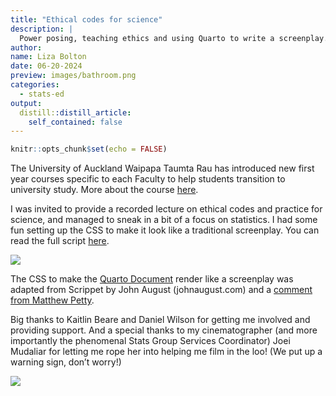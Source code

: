 ```yaml
---
title: "Ethical codes for science"
description: |
  Power posing, teaching ethics and using Quarto to write a screenplay.
author:
name: Liza Bolton
date: 06-20-2024
preview: images/bathroom.png
categories: 
  - stats-ed
output:
  distill::distill_article:
    self_contained: false
---
```


```r
knitr::opts_chunk$set(echo = FALSE)
```

The University of Auckland Waipapa Taumta Rau has introduced new first year courses specific to each Faculty to help students transition to university study. More about the course [here](https://www.auckland.ac.nz/en/study/study-options/undergraduate-study-options/waipapa-taumata-rau-course.html).

I was invited to provide a recorded lecture on ethical codes and practice for science, and managed to sneak in a bit of a focus on statistics. I had some fun setting up the CSS to make it look like a traditional screenplay. You can read the full script [here](https://www.lizabolton.com/script.html).



![](images/script_header.png){fig-alt="Screenshot of the beginning of the script HTML file, showing the fixed width font and formatting of a traditional screenplay."}

The CSS to make the [Quarto Document](https://quarto.org/) render like a screenplay was adapted from Scrippet by John August (johnaugust.com) and a [comment from Matthew Petty](https://groups.google.com/g/tiddlywiki/c/b_UMPaDaWP0/m/aZ2MzBtLpkoJ).

Big thanks to Kaitlin Beare and Daniel Wilson for getting me involved and providing support. And a special thanks to my cinematographer (and more importantly the phenomenal Stats Group Services Coordinator) Joei Mudaliar for letting me rope her into helping me film in the loo! (We put up a warning sign, don't worry!)

![](images/bathroom.png){fig-alt="Liza, a femme brunette in a white blouse, standing in a bathroom, gesturing to camera."}